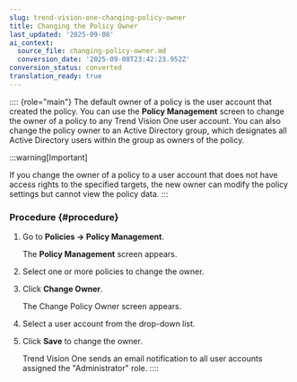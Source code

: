 ```yaml
---
slug: trend-vision-one-changing-policy-owner
title: Changing the Policy Owner
last_updated: '2025-09-08'
ai_context:
  source_file: changing-policy-owner.md
  conversion_date: '2025-09-08T23:42:23.952Z'
conversion_status: converted
translation_ready: true
---
```


:::: {role="main"}
The default owner of a policy is the user account that created the policy. You can use the **Policy Management** screen to change the owner of a policy to any Trend Vision One user account. You can also change the policy owner to an Active Directory group, which designates all Active Directory users within the group as owners of the policy.

:::warning[Important]

If you change the owner of a policy to a user account that does not have access rights to the specified targets, the new owner can modify the policy settings but cannot view the policy data.
:::

### Procedure {#procedure}

1.  Go to **Policies → Policy Management**.

    The **Policy Management** screen appears.

2.  Select one or more policies to change the owner.

3.  Click **Change Owner**.

    The Change Policy Owner screen appears.

4.  Select a user account from the drop-down list.

5.  Click **Save** to change the owner.

    Trend Vision One sends an email notification to all user accounts assigned the "Administrator" role.
::::
